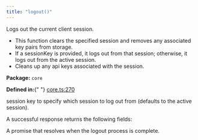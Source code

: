```yaml
---
title: "logout()"
---
```



<H3Bordered text="Overview" />

Logs out the current client session.

<ul>
  <li>
    This function clears the specified session and removes any associated key
    pairs from storage.
  </li>
  <li>
    If a sessionKey is provided, it logs out from that session; otherwise, it
    logs out from the active session.
  </li>
  <li>Cleans up any api keys associated with the session.</li>
</ul>

<p>
  <strong>Package:</strong> <code>core</code>
</p>

<p>
  <strong>Defined in:</strong>{" "}
  <a href="https://github.com/tkhq/sdk/blob/main/packages/core/src/__clients__/core.ts#L270">
    core.ts:270
  </a>
</p>

<H3Bordered text="Parameters" />

<ParamField body="params" type="object" required={false} path="params">
  <Expandable title="params details">
    <NestedParam
      parentKey="params"
      childKey="sessionKey"
      type="string"
      required={false}
    >
      session key to specify which session to log out from (defaults to the
      active session).
    </NestedParam>
  </Expandable>
</ParamField>

<H3Bordered text="Response" />A successful response returns the following
fields:

<ResponseField name="returns" type="void" required={true}>
  A promise that resolves when the logout process is complete.
</ResponseField>

